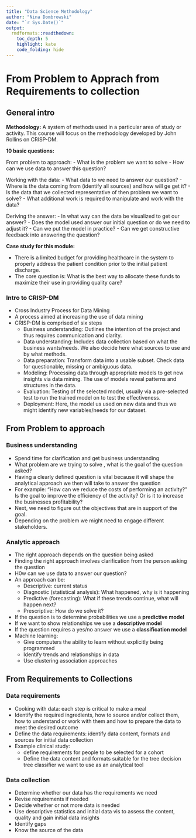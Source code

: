 ```yaml
---
title: "Data Science Methodology"
author: "Nina Dombrowski"
date: "`r Sys.Date()`"
output:
  rmdformats::readthedown:
    toc_depth: 5  
    highlight: kate
    code_folding: hide
---
```


# From Problem to Apprach from Requirements to collection

## General intro

**Methodology:** A system of methods used in a particular area of study or activity. This course will focus on the methodology developed by John Rollins on CRISP-DM. 

**10 basic questions:**

From problem to approach:
- What is the problem we want to solve
- How can we use data to answer this question?

Working with the data:
- What data to we need to answer our question?
- Where is the data coming from (identify all sources) and how will ge get it?
- Is the data that we collected representative of then problem we want to solve?
- What additional work is required to manipulate and work with the data?

Deriving the answer:
- In what way can the data be visualized to get our answer?
- Does the model used answer our initial question or do we need to adjust it?
- Can we put the model in practice?
- Can we get constructive feedback into answering the question?

**Case study for this module:**

- There is a limited budget for providing healthcare in the system to properly address the patient condition prior to the initial patient discharge. 
- The core question is: What is the best way to allocate these funds to maximize their use in providing quality care? 


### Intro to CRISP-DM

- Cross Industry Process for Data Mining
- A process aimed at increasing the use of data mining 
- CRISP-DM is comprised of six steps
  - Business understanding: Outlines the intention of the project and thus requires communication and clarity. 
  - Data understanding: Includes data collection based on what the business wants/needs. We also decide here what sources to use and by what methods.
  - Data preparation: Transform data into a usable subset. Check data for questionable, missing or ambiguous data.
  - Modeling: Processing data through appropriate models to get new insights via data mining. The use of models reveal patterns and structures in the data.
  - Evaluation: Testing of the selected model, usually via a pre-selected test to run the trained model on to test the effectiveness. 
  - Deployment: Here, the model us used on new data and thus we might identify new variables/needs for our dataset.
  
  
## From Problem to approach

### Business understanding

- Spend time for clarification and get business understanding
- What problem are we trying to solve , what is the goal of the question asked?
- Having a clearly defined question is vital because it will shape the analytical approach we then will take to answer the question 
- For example: "How can we reduce the costs of performing an activity?" Is the goal to improve the efficiency of the activity? Or is it to increase the businesses profitability?
- Next, we need to figure out the objectives that are in support of the goal. 
- Depending on the problem we might need to engage different stakeholders. 


### Analytic approach

- The right approach depends on the question being asked
- Finding the right approach involves clarification from the person asking the question
- H0w can we use data to answer our question?
- An approach can be:
  - Descriptive: current status
  - Diagnostic (statistical analysis): What happened, why is it happening
  - Predictive (forecasting): What if these trends continue, what will happen next?
  - Prescriptive: How do we solve it?
- If the question is to determine probabilities we use a **predictive model**
- If we want to show relationships we use a **descriptive model**
- If the question requires a yes/no answer we use a **classification model**
- Machine learning: 
  - Give computers the ability to learn without explicitly being programmed
  - Identify trends and relationships in data 
  - Use clustering association approaches


  
## From Requirements to Collections

### Data requirements

- Cooking with data: each step is critical to make a meal
- Identify the required ingredients, how to source and/or collect them, how to understand or work with them and how to prepare the data to meet the desired outcome
- Define the data requirements: identify data content, formats and sources for initial data collection
- Example clinical study: 
  - define requirements for people to be selected for a cohort
  - Define the data content and formats suitable for the tree decision tree classifier we want to use as an analytical tool


### Data collection

- Determine whether our data has the requirements we need
- Revise requirements if needed
- Decide whether or not more data is needed
- Use descriptive statistics and initial data vis to assess the content, quality and gain initial data insights
- Identify gaps
- Know the source of the data
















